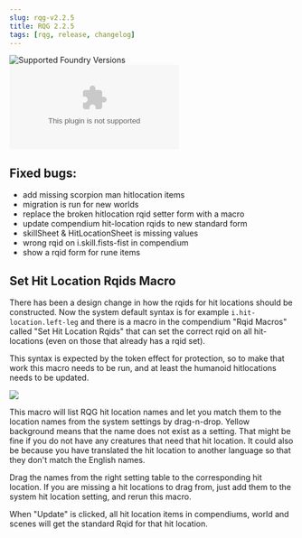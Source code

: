 ```yaml
---
slug: rqg-v2.2.5
title: RQG 2.2.5
tags: [rqg, release, changelog]
---
```


![Supported Foundry Versions](https://img.shields.io/endpoint?url=https://foundryshields.com/version?url=https://github.com/sun-dragon-cult/fvtt-system-rqg/releases/download/v2.2.5/system.json)
![Download Count](https://img.shields.io/github/downloads/sun-dragon-cult/fvtt-system-rqg/v2.2.5/rqg.zip)

## Fixed bugs:

- add missing scorpion man hitlocation items <GithubIssue issue="575" repo="fvtt-system-rqg" />
- migration is run for new worlds <GithubIssue issue="573" repo="fvtt-system-rqg" />
- replace the broken hitlocation rqid setter form with a macro
  <GithubIssue issue="576" repo="fvtt-system-rqg" />
- update compendium hit-location rqids to new standard form
  <GithubIssue issue="576" repo="fvtt-system-rqg" />
- skillSheet & HitLocationSheet is missing values <GithubIssue issue="572" repo="fvtt-system-rqg" />
- wrong rqid on i.skill.fists-fist in compendium <GithubIssue issue="574" repo="fvtt-system-rqg" />
- show a rqid form for rune items <GithubIssue issue="577" repo="fvtt-system-rqg" />

## Set Hit Location Rqids Macro

There has been a design change in how the rqids for hit locations should be constructed. Now the
system default syntax is for example `i.hit-location.left-leg` and there is a macro in the
compendium "Rqid Macros" called "Set Hit Location Rqids" that can set the correct rqid on all
hit-locations (even on those that already has a rqid set).

This syntax is expected by the token effect for protection, so to make that work this macro needs to
be run, and at least the humanoid hitlocations needs to be updated.

![](hit-location-rqid-dialog.jpg)

This macro will list RQG hit location names and let you match them to the location names from the
system settings by drag-n-drop. Yellow background means that the name does not exist as a setting.
That might be fine if you do not have any creatures that need that hit location. It could also be
because you have translated the hit location to another language so that they don't match the
English names.

Drag the names from the right setting table to the corresponding hit location. If you are missing a
hit locations to drag from, just add them to the system hit location setting, and rerun this macro.

When "Update" is clicked, all hit location items in compendiums, world and scenes will get the
standard Rqid for that hit location.
